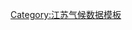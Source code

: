 {{Weather box
|width = auto
|metric first = y
|single line = y
|location = 溧阳市气象数据（日照数据自1954年统计至1985年，其他数据自1953年统计至1985年）

|Jan mean C = 2.3
|Feb mean C = 4.0
|Mar mean C = 8.5
|Apr mean C = 14.6
|May mean C = 19.8
|Jun mean C = 24.3
|Jul mean C = 28.3
|Aug mean C = 27.6
|Sep mean C = 22.6
|Oct mean C = 16.7
|Nov mean C = 10.9
|Dec mean C = 4.7
|year mean C = 

|Jan record high C = 22.9
|Feb record high C = 25.2
|Mar record high C = 31.2
|Apr record high C = 34.7
|May record high C = 36.2
|Jun record high C = 36.9
|Jul record high C = 38.5
|Aug record high C = 39.2
|Sep record high C = 37.0
|Oct record high C = 32.4
|Nov record high C = 28.6
|Dec record high C = 23.2
|year record high C = 

|Jan high C = 6.8
|Feb high C = 8.5
|Mar high C = 13.2
|Apr high C = 19.7
|May high C = 24.8
|Jun high C = 28.6
|Jul high C = 32.2
|Aug high C = 31.5
|Sep high C = 26.8
|Oct high C = 22.1
|Nov high C = 16.0
|Dec high C = 9.7
|year high C = 

|Jan low C = -0.1
|Feb low C = 0.5
|Mar low C = 4.6
|Apr low C = 10.2
|May low C = 15.6
|Jun low C = 20.6
|Jul low C = 21.9
|Aug low C = 24.3
|Sep low C = 19.4
|Oct low C = 12.7
|Nov low C = 6.9
|Dec low C = 1.0
|year low C = 

|Jan record low C = -17.0
|Feb record low C = -14.2
|Mar record low C = -5.6
|Apr record low C = -0.7
|May record low C = 4.7
|Jun record low C = 12.5
|Jul record low C = 16.2
|Aug record low C = 17.7
|Sep record low C = 9.7
|Oct record low C = 1.3
|Nov record low C = -4.9
|Dec record low C = -10.3
|year record low C = 

|scprecip = green
|Jan precipitation mm = 42.2
|Feb precipitation mm = 59.8
|Mar precipitation mm = 84.0
|Apr precipitation mm = 106.9
|May precipitation mm = 119.0
|Jun precipitation mm = 183.6
|Jul precipitation mm = 154.1
|Aug precipitation mm = 123.3
|Sep precipitation mm = 113.2
|Oct precipitation mm = 69.9
|Nov precipitation mm = 55.6
|Dec precipitation mm = 37.9
|year precipitation mm = 

|Unit precipitation days = 0.1mm
|Jan precipitation days = 9.5
|Feb precipitation days = 10.5
|Mar precipitation days = 13.4
|Apr precipitation days = 13.3
|May precipitation days = 13.0
|Jun precipitation days = 12.2
|Jul precipitation days = 12.5
|Aug precipitation days = 11.9
|Sep precipitation days = 11.3
|Oct precipitation days = 9.5
|Nov precipitation days = 8.8
|Dec precipitation days = 8.0
|year precipitation days = 

|Jan sun = 143.9
|Feb sun = 125.4
|Mar sun = 142.3
|Apr sun = 161.0
|May sun = 182.4
|Jun sun = 188.7
|Jul sun = 237.0
|Aug sun = 247.8
|Sep sun = 178.9
|Oct sun = 182.3
|Nov sun = 161.0
|Dec sun = 153.0
|year sun = 

|source = 《溧阳县志》<ref>{{cite book |editor=溧阳县志编纂委员会 |title=溧阳县志 |location=[[南京]] |publisher=[[江苏人民出版社]] |year=1992 |pages=108-111 |ISBN=7-214-00990-0}}</ref>
|access-date = 2014-09-23
}}<noinclude>
{{Template reference list}}
[[Category:江苏气候数据模板]]
</noinclude>